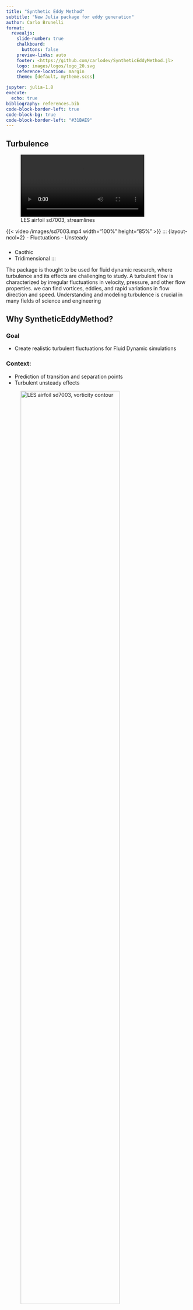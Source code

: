 ```yaml
---
title: "Synthetic Eddy Method"
subtitle: "New Julia package for eddy generation"
author: Carlo Brunelli
format:
  revealjs: 
    slide-number: true
    chalkboard: 
      buttons: false
    preview-links: auto
    footer: <https://github.com/carlodev/SyntheticEddyMethod.jl>
    logo: images/logos/logo_20.svg
    reference-location: margin
    theme: [default, mytheme.scss]

jupyter: julia-1.8
execute:
  echo: true
bibliography: references.bib
code-block-border-left: true
code-block-bg: true
code-block-border-left: "#31BAE9"
---
```


## Turbulence
![LES airfoil sd7003, streamlines](/images/sd7003.mp4){width=80%}

{{< video /images/sd7003.mp4 width="100%" height="85%" >}}
::: {layout-ncol=2}
- Fluctuations
- Unsteady

### 
- Caothic
- Tridimensional
:::



::: {.notes}
<!-- ::: {.notes}
Hello everyone, it is a pleasure to be at JuliaCon. 
Welcome to the presentation of SyntheticEddyMethod, thank you for joining me today. My name is Carlo Brunelli, I work as a reasercher at the RMA in Brussels, and I am here to show you a new package and how to use it. 
::: -->
The package is thought to be used for fluid dynamic research, where turbulence and its effects are challenging to study.
A turbulent flow is characterized by irregular fluctuations in velocity, pressure, and other flow properties. we can find vortices, eddies, and rapid variations in flow direction and speed. Understanding and modeling turbulence is crucial in many fields of science and engineering
:::

## Why SyntheticEddyMethod?

::: {layout-ncol=2}
### Goal
- Create realistic turbulent fluctuations for Fluid Dynamic simulations

### Context:
- Prediction of transition and separation points
- Turbulent unsteady effects
:::


![LES airfoil sd7003, vorticity contour](/images/uh_Z.png){width=80%}

::: {.notes}
SEM aims to do one simple thing: recreate realistic turbulent fluctuations to be used in the field of fluid mechanics. Such fluctuations can be set as boundary or initial conditions, for high fidelity simulations. For example, when simulating the flow over an airfoil, the flow physical features are strongly dependent on the boundary conditions, and expecially the turbulence intensity. It is crucial for studying transition and separation phenomena. The package helps turbulence modeling by recreating numerically realistic turbulent fluctuations. 
:::


## Features
::: {.incremental}
- Creation of Synthetic Eddies, @Jarrin2006
- Choose between different shape functions
- Impose the Reynolds stress (globally or locally) / Turbulence Intensity
- Divergence-free constraint, @Poletto2013
<!-- - It can be coupled with a fluid dynamic code solver, or used stand-alone and save the produced results which can be then read by the code -->
:::

::: {.notes}
The method of creating synthetic eddy established by Jarrin has been implemented. 
The user can chose between different shape functions (gaussian, tent or step). One of the key feature is its ability to reproduce specified Reynolds stress. This feature allows users to control and manipulate turbulence intensity in a targeted manner, enabling them to try to match experimental data or achieve desired turbulence characteristics.
It is also possible to import a spreasheet where different stress tensor are defined in different points of the domain (for example fora wall-bounded-flow). 

Furtheremore, it is possible to create fluctuations which are divergence-free, fundamental for having more realistic eddys for incompressible flows. The final goal is to couple this package with an accurate flow solver in Julia.
:::

## Synthetic Eddy Method Foundation

``` {=tex}
\begin{equation}
    \vec{u}(\vec{x},t) = \vec{U}(\vec{x}) +  \vec{u'}(\vec{x},t)
\end{equation}
```
``` {=tex}
\begin{equation}
\vec{u'}(\vec{x},t) = \frac{1}{\sqrt{N}} \sum_{k=1}^N a_{i j} \epsilon_j^k f_{\sigma(\boldsymbol{x})}\left(\boldsymbol{x}-\boldsymbol{x}^k\right)
\end{equation}
```

- N = number of eddies 
- $a_{i j}$  = Reynolds Tensor Cholesky decomposition
- $f_{\sigma}$ = shape function
- $\epsilon$ = random fluctuation




::: {.notes}
Here is shown the Reynolds decomposition of velocity. The instanteneus velocity is the sum of a mean value and a random time-evolving fluctuation. 
The SEM aims to recreate the fluctuations. 
:::


## 
![Virtual Box](/images/VirtualBox.png){width=80%}

Creation of random located eddies, with prescribed dimension and random intensity (-1 or 1). At each time step they are convected $U_x\cdot dt$.


::: {.notes}
The idea is to randomly create eddies in a virtual box, which is a numeric aritfacts. Here you can see a representation. The inlet plane is in  virtual box, where eddies are randomly generated and convected. When one eddy exits the box, it is automatically recreated on the the other side at random location.
:::

## Usage

Here you can see the step for the virtual box creation.

```julia
using SyntheticEddyMethod
σ = 0.1
b = 5.0
a = 0.0
y = collect(a:0.1:b)
z = collect(a:0.1:b)
Vboxinfo = VirtualBox(y,z,σ)
```


::: {.notes}
But let's see how to use it. The user has to define sigma, the Eddis dimension, and the size of the inlet plane. You may notice that in the $x$ direction the extension is from -sigma to +sigma.
The VirtualBox is created. As you may notice, the default shape function is the tent function. It is also possible to specify 3 different size of eddy along the 3 axes. 
:::



## Usage

Providing the Reynolds stress tensor, or the turbulence intensity to initialize the eddies.
```julia
dt = 0.001
U₀ = 1.0
TI = 0.01 #turbulence intensity

Re_stress, Eddies = initialize_eddies(U₀, TI, Vboxinfo)
Eddies[1]
```

::: {.notes}
The user provide the velocity in the x direction, and one of the possibility is to provide the turbulence intensity.
The new abstract Type Eddy has been introduces, and SemEddy is a concrete type. 

Each Eddy is idenfied with a unque number, and each of them has a centre xi, which is updated (the x coordinate) when the fluctuations are evaluated at a nex time step. They can contribute reducing or increasing the velocity, thats the meaning of ei.
:::

<!-- ##

![Eddies' centre location in the Virtual Box](/images/Eddy_position.png){width=80%} -->




## Usage

```julia
point = [0.0, 1.0, 2.5];
```


Compute the velocity fluctuation

```julia
u_fluct = compute_fluct(point, dt, Eddies, U₀, Vboxinfo, Re_stress)
```

::: {.notes}
We fix a point on the inlet plane, where we want to get the fluctuation.
And finally we get the fluctutation.
:::

## Validation

Statistical validation

![Turbulent spectra](/images/Spectra.png){width=50%}

::: {.notes}
The features of the package have been statistically validated. It creates a turbulent spectra, where the decay in the sub inertial region is close to the well know -5/3 trend. Here we can see that the effort has produced the expected results, expecially in comparison with the random fluctuation which spectra is not realistic. Furthermore, as the TI increase, also the global energy of the spectra grows.
:::

## Validation
Mean value of the fluctuations is zero

![v' cumulated mean](/images/SEM_mean1.png){height=50%}

:::  {.notes}
The cumulated mean value of the fluctuation converge towards zero.
:::



<!-- ## Validation

Autocorrelation properties

![Autocorrelation of the fluctuations](/images/autocorr.png){width=70%}

## Validation

Ability to create a quasi non-zero divergence free flow

``` {=tex}
\begin{equation}
   \dfrac{\nabla\cdot \vec{u}}{|\nabla \vec{u}|}
\end{equation}
```
![Log10 of the normalized divergence](/images/Div_free_plane.png){width=300}

::: {.notes}
It has the ability to created a flow divergence free almost everywhere, and the standard deviation is the given turbulence intensity.
::: -->


## Example
![Isovelocity contour of fluctuations, as initial condition for a turbulent channel](/images/Isovel.png){width=100%}



## Conclusion
1. Define the Virtual Box dimension and Eddies properties
2. Define the Reynolds Stress or Turbulence Intensity
3. Set options (eg incompressibility)
4. Compute the fluctuations

::: {.notes}
Here is a sum up of the workflow.

 In conclusion, I hope this package can be another tool for researchers and engineers in the field of fluid dynamics for obtaining better and better simulations. It can be directly coupled with some CFD code for creating suitable boundary conditions, or previously run, save and re-load the results in the simulation. 

The next step will probaly be the parallelization of  the code. 

Thank you for your attention. I hope you found this presentation informative and insightful. If you have any questions or would like to discuss further, please feel free to reach out.


:::


## References
